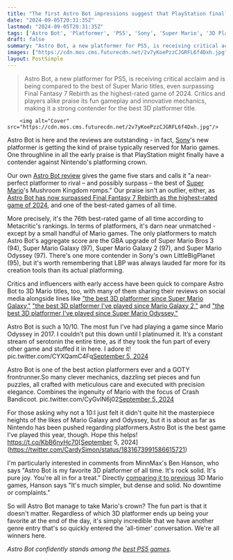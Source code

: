```yaml
---
title: "The first Astro Bot impressions suggest that PlayStation finally has a game that can challenge Mario's platforming crown"
date: "2024-09-05T20:31:35Z"
lastmod: "2024-09-05T20:31:35Z"
tags: ['Astro Bot', 'Platformer', 'PS5', 'Sony', 'Super Mario', '3D Platformer']
draft: false
summary: "Astro Bot, a new platformer for PS5, is receiving critical acclaim and is being compared to the best of Super Mario titles, even surpassing Final Fantasy 7 Rebirth as the highest-rated game of 2024. Critics and players alike praise its fun gameplay and innovative mechanics, making it a strong contender for the best 3D platformer title."
images: ["https://cdn.mos.cms.futurecdn.net/2v7yKoePzzCJGRFL6f4Dxh.jpg"]
layout: PostSimple
---
```

> Astro Bot, a new platformer for PS5, is receiving critical acclaim and is being compared to the best of Super Mario titles, even surpassing Final Fantasy 7 Rebirth as the highest-rated game of 2024. Critics and players alike praise its fun gameplay and innovative mechanics, making it a strong contender for the best 3D platformer title.


        <img alt="Cover" src="https://cdn.mos.cms.futurecdn.net/2v7yKoePzzCJGRFL6f4Dxh.jpg"/>
        
Astro Bot is here and the reviews are outstanding - in fact, [Sony](https://www.gamesradar.com/tag/sony/)'s new platformer is getting the kind of praise typically reserved for Mario games. One throughline in all the early praise is that PlayStation might finally have a contender against Nintendo's platforming crown.

Our own [Astro Bot review](https://www.gamesradar.com/games/platformer/astro-bot-review/) gives the game five stars and calls it "a near-perfect platformer to rival – and possibly surpass – the best of [Super Mario](https://www.gamesradar.com/tag/super-mario/)'s Mushroom Kingdom romps." Our praise isn't an outlier, either, as [Astro Bot has now surpassed Final Fantasy 7 Rebirth as the highest-rated game of 2024](https://www.gamesradar.com/games/platformer/playstation-platformer-astro-bot-dethrones-final-fantasy-7-rebirth-as-the-highest-rated-game-of-2024-so-far/), and one of the best-rated games of all time.

More precisely, it's the 76th best-rated game of all time according to Metacritic's rankings. In terms of platformers, it's darn near unmatched - except by a small handful of Mario games. The only platformers to match Astro Bot's aggregate score are the GBA upgrade of Super Mario Bros 3 (94), Super Mario Galaxy (97), Super Mario Galaxy 2 (97), and Super Mario Odyssey (97). There's one more contender in Sony's own LittleBigPlanet (95), but it's worth remembering that LBP was always lauded far more for its creation tools than its actual platforming.

Critics and influencers with early access have been quick to compare Astro Bot to 3D Mario titles, too, with many of them sharing their reviews on social media alongside lines like ["the best 3D platformer since Super Mario Galaxy,"](https://x.com/JordanMiddler/status/1831663903207461251) ["the best 3D platformer I've played since Mario Galaxy 2,"](https://x.com/SpoilerSpaces/status/1831664584396075406) and ["the best 3D platformer I've played since Super Mario Odyssey."](https://x.com/vicious696/status/1831664313926611306)

Astro Bot is such a 10/10. The most fun I’ve had playing a game since Mario Odyssey in 2017. I couldn’t put this down until I platinumed it. It’s a constant stream of serotonin the entire time, as if they took the fun part of every other game and stuffed it in here. I adore it! pic.twitter.com/CYXQamC4Fq[September 5, 2024](https://twitter.com/haleyfax/status/1831704229070684403)

Astro Bot is one of the best action platformers ever and a GOTY frontrunner.So many clever mechanics, dazzling set pieces and fun puzzles, all crafted with meticulous care and executed with precision elegance. Combines the ingenuity of Mario with the focus of Crash Bandicoot. pic.twitter.com/CyGvlN6j02[September 5, 2024](https://twitter.com/ethangach/status/1831666951719977193)

For those asking why not a 10:I just felt it didn't quite hit the masterpiece heights of the likes of Mario Galaxy and Odyssey, but it is about as far as Nintendo has been pushed regarding platformers.Astro Bot is the best game I've played this year, though. Hope this helps! https://t.co/KbB6nyHc70[September 5, 2024](https://twitter.com/CardySimon/status/1831673991586615721)

I'm particularly interested in comments from MinnMax's Ben Hanson, who says "Astro Bot is my favorite 3D platformer of all time. It's rock solid. It's pure joy. You're all in for a treat." Directly [comparing it to previous](https://x.com/yozetty/status/1831730224704205300) 3D Mario games, Hanson says "It's much simpler, but dense and solid. No downtime or complaints."

So will Astro Bot manage to take Mario's crown? The fun part is that it doesn't matter. Regardless of which 3D platformer ends up being your favorite at the end of the day, it's simply incredible that we have another genre entry that's so quickly entered the 'all-timer' conversation. We're all winners here.

*Astro Bot confidently stands among the *[<em>best PS5 games</em>](https://www.gamesradar.com/best-ps5-games/)*.*
        